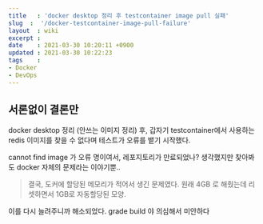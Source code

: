 ```yaml
---
title   : 'docker desktop 정리 후 testcontainer image pull 실패' 
slug  :  '/docker-testcontainer-image-pull-failure'
layout  : wiki 
excerpt : 
date    : 2021-03-30 10:20:11 +0900
updated : 2021-03-30 10:22:23
tags    : 
- Docker
- DevOps
---
```


## 서론없이 결론만 

docker desktop 정리 (안쓰는 이미지 정리) 후, 갑자기 
testcontainer에서 사용하는 redis 이미지를 찾을 수 없다며 테스트가 오류를 뱉기 시작했다. 

cannot find image 가 오류 명이여서, 레포지토리가 만료되었나? 생각했지만 찾아봐도 docker 자체의 문제라는 이야기뿐.. 

> 결국, 도커에 할당된 메모리가 적어서 생긴 문제였다. 원래 4GB 로 해줬는데 리셋하면서 1GB로 자동할당된 모양. 

이를 다시 늘려주니까 해소되었다. grade build 야 의심해서 미안하다 
